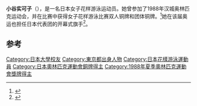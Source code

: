 {{Infobox swimmer
| name           = 小谷实可子
| nationality    = {{JPN}}
| strokes        = [[花样游泳|花样游泳]]
| show-medals    = yes
| medaltemplates = 
{{MedalBronze | [[1988年夏季奥林匹克运动会|1988年 汉城]]|[[1988年夏季奥林匹克运动会花样游泳比赛|双人]]}}
{{MedalBronze | [[1988年夏季奥林匹克运动会|1988年 汉城]]|[[1988年夏季奥林匹克运动会花样游泳比赛|团体]]}}
}}

'''小谷实可子'''（{{bd|1966年|8月30日||}}），是一名日本女子花样游泳运动员。她曾参加了1988年汉城奥林匹克运动会，并在比赛中获得女子花样游泳比赛双人铜牌和团体铜牌。<ref name="sports-reference">{{cite web |url=http://www.sports-reference.com/olympics/athletes/ko/mikako-kotani-1.html |title=Mikako Kotani Olympic Results |accessdate=10 February 2015 |work=sports-reference.com |archive-date=2011-07-27 |archive-url=https://web.archive.org/web/20110727035740/http://www.sports-reference.com/olympics/athletes/ko/mikako-kotani-1.html |dead-url=no }}</ref>她在该届奥运也担任日本代表团的开幕式旗手<ref name="International Swimming Hall of Fame - Honorees">{{cite web |url=http://www.ishof.org/mikako-kotani-(jpn).html |title=Mikako Kotani (JPN) 2007 Honor Synchronized Swimmer |accessdate=28 May 2017 |archive-date=2021-02-06 |archive-url=https://web.archive.org/web/20210206214436/https://ishof.org/mikako-kotani-(jpn).html |dead-url=no }}</ref>。

==参考==
{{reflist}}
{{DEFAULTSORT:Kotani Mikako}}
[[Category:日本大學校友|Category:日本大學校友]]
[[Category:東京都出身人物|Category:東京都出身人物]]
[[Category:日本花樣游泳運動員|Category:日本花樣游泳運動員]]
[[Category:日本奧林匹克運動會銅牌得主|Category:日本奧林匹克運動會銅牌得主]]
[[Category:1988年夏季奧林匹克運動會獎牌得主|Category:1988年夏季奧林匹克運動會獎牌得主]]